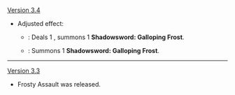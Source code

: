 {{Change History/Header}}
[[Version 3.4]]
* Adjusted effect:
** {{Color|Old}}: Deals 1 {{Color|Cryo DMG}}, summons 1 '''Shadowsword: Galloping Frost'''.
** {{Color|New}}: Summons 1 '''Shadowsword: Galloping Frost'''.
----
[[Version 3.3]]
* Frosty Assault was released.
